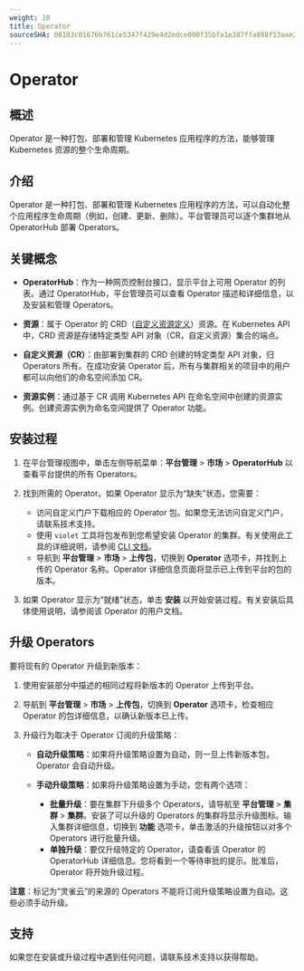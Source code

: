 ```yaml
---
weight: 10
title: Operator
sourceSHA: 08103c01676b761ce5347f429e4d2edce000f35bfa1e387ffa898f53aae29526
---
```


# Operator

## 概述

Operator 是一种打包、部署和管理 Kubernetes 应用程序的方法，能够管理 Kubernetes 资源的整个生命周期。

## 介绍

Operator 是一种打包、部署和管理 Kubernetes 应用程序的方法，可以自动化整个应用程序生命周期（例如，创建、更新、删除）。平台管理员可以逐个集群地从 OperatorHub 部署 Operators。

## 关键概念

- **OperatorHub**：作为一种网页控制台接口，显示平台上可用 Operator 的列表。通过 OperatorHub，平台管理员可以查看 Operator 描述和详细信息，以及安装和管理 Operators。

- **资源**：属于 Operator 的 CRD（[自定义资源定义](https://kubernetes.io/docs/tasks/access-kubernetes-api/custom-resources/custom-resource-definitions/)）资源。在 Kubernetes API 中，CRD 资源是存储特定类型 API 对象（CR，自定义资源）集合的端点。

- **自定义资源（CR）**：由部署到集群的 CRD 创建的特定类型 API 对象，归 Operators 所有。在成功安装 Operator 后，所有与集群相关的项目中的用户都可以向他们的命名空间添加 CR。

- **资源实例**：通过基于 CR 调用 Kubernetes API 在命名空间中创建的资源实例。创建资源实例为命名空间提供了 Operator 功能。

## 安装过程

1. 在平台管理视图中，单击左侧导航菜单：**平台管理** > **市场** > **OperatorHub** 以查看平台提供的所有 Operators。

2. 找到所需的 Operator。如果 Operator 显示为“缺失”状态，您需要：
   - 访问自定义门户下载相应的 Operator 包。如果您无法访问自定义门户，请联系技术支持。
   - 使用 `violet` 工具将包发布到您希望安装 Operator 的集群。有关使用此工具的详细说明，请参阅 [CLI 文档](/ui/cli_tools/index.mdx)。
   - 导航到 **平台管理** > **市场** > **上传包**，切换到 **Operator** 选项卡，并找到上传的 Operator 名称。Operator 详细信息页面将显示已上传到平台的包的版本。

3. 如果 Operator 显示为“就绪”状态，单击 **安装** 以开始安装过程。有关安装后具体使用说明，请参阅该 Operator 的用户文档。

## 升级 Operators

要将现有的 Operator 升级到新版本：

1. 使用安装部分中描述的相同过程将新版本的 Operator 上传到平台。

2. 导航到 **平台管理** > **市场** > **上传包**，切换到 **Operator** 选项卡，检查相应 Operator 的包详细信息，以确认新版本已上传。

3. 升级行为取决于 Operator 订阅的升级策略：

   - **自动升级策略**：如果将升级策略设置为自动，则一旦上传新版本包，Operator 会自动升级。

   - **手动升级策略**：如果将升级策略设置为手动，您有两个选项：
     - **批量升级**：要在集群下升级多个 Operators，请导航至 **平台管理** > **集群** > **集群**。安装了可以升级的 Operators 的集群将显示升级图标。输入集群详细信息，切换到 **功能** 选项卡，单击激活的升级按钮以对多个 Operators 进行批量升级。
     - **单独升级**：要仅升级特定的 Operator，请查看该 Operator 的 OperatorHub 详细信息。您将看到一个等待审批的提示。批准后，Operator 将开始升级过程。

**注意**：标记为“灵雀云”的来源的 Operators 不能将订阅升级策略设置为自动。这些必须手动升级。

## 支持

如果您在安装或升级过程中遇到任何问题，请联系技术支持以获得帮助。
